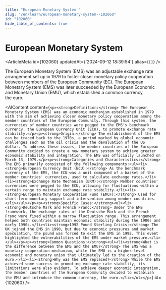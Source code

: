 ```yaml
---
title: "European Monetary System "
slug: "/en/learn/european-monetary-system--102060"
id: "102060"
hide_table_of_contents: true
---
```



# European Monetary System 

<ArticleMeta id={102060} updatedAt={'2024-09-12 18:39:54'} alias={`[]`} />
<div className='border-solid border-b border-t-0 my-4 border-[var(--ifm-color-gray-300)]' />

The European Monetary System (EMS) was an adjustable exchange rate arrangement set up in 1979 to foster closer monetary policy cooperation between members of the European Community (EC). The European Monetary System (EMS) was later succeeded by the European Economic and Monetary Union (EMU), which established a common currency, the euro.

<AIContent content={`<p><strong>Definition:</strong> The European Monetary System (EMS) was an economic mechanism established in 1979 with the aim of achieving closer monetary policy cooperation among the member countries of the European Community. Through this system, the currencies of member countries were pegged to the EMS's benchmark currency, the European Currency Unit (ECU), to promote exchange rate stability.</p><p><strong>Origin:</strong> The establishment of the EMS can be traced back to the 1970s, a period marked by global economic challenges such as the oil crisis and the devaluation of the US dollar. To address these issues, the member countries of the European Community decided to create a new monetary system to achieve greater economic stability and integration. The EMS was officially launched on March 13, 1979.</p><p><strong>Categories and Characteristics:</strong> The EMS primarily consisted of the following components:<ul><li><strong>European Currency Unit (ECU):</strong> As the benchmark currency of the EMS, the ECU was a unit composed of a basket of the member countries' currencies, used to calculate exchange rates.</li><li><strong>Exchange Rate Mechanism (ERM):</strong> Member countries' currencies were pegged to the ECU, allowing for fluctuations within a certain range to maintain exchange rate stability.</li><li><strong>European Monetary Cooperation Fund (EMCF):</strong> Used for short-term monetary support and intervention among member countries.</li></ul></p><p><strong>Specific Cases:</strong><ul><li><strong>Deutsche Mark and French Franc:</strong> Under the EMS framework, the exchange rates of the Deutsche Mark and the French Franc were fixed within a narrow fluctuation range. This arrangement helped both countries maintain economic stability during the 1980s and early 1990s.</li><li><strong>1992 Pound Sterling Crisis:</strong> The UK joined the EMS in 1990, but due to economic pressures and market speculation, the pound was forced to exit the EMS in 1992. This event highlighted the vulnerabilities of the EMS under market pressure.</li></ul></p><p><strong>Common Questions:</strong><ul><li><strong>What is the difference between the EMS and the EMU?</strong> The EMS was a monetary cooperation mechanism, while the EMU is a higher-level economic and monetary union that ultimately led to the creation of the euro.</li><li><strong>Why was the EMS replaced?</strong> While the EMS achieved some success in promoting exchange rate stability, its limitations were also evident. To achieve deeper economic integration, the member countries of the European Community decided to establish the EMU and introduce the common currency, the euro.</li></ul></p>`} id={102060} />
